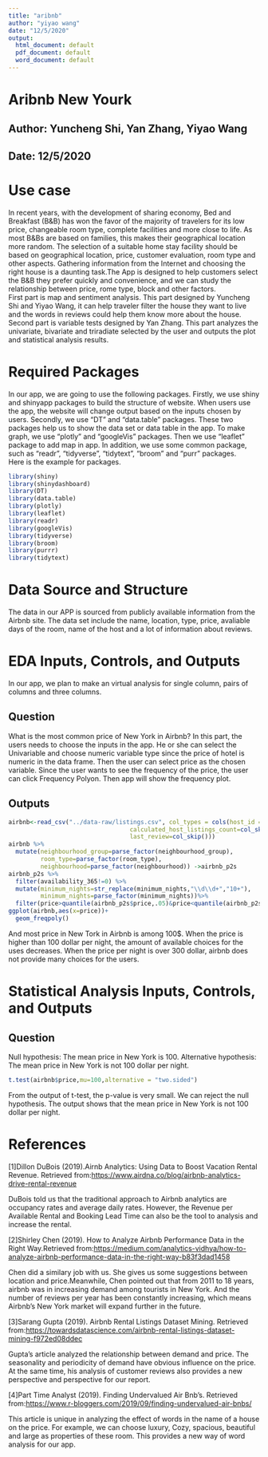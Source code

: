 ```yaml
---
title: "aribnb"
author: "yiyao wang"
date: "12/5/2020"
output:
  html_document: default
  pdf_document: default
  word_document: default
---
```


# Aribnb New Yourk  

## Author: Yuncheng Shi, Yan Zhang, Yiyao Wang  

## Date: 12/5/2020

# Use case  

In recent years, with the development of sharing economy, Bed and Breakfast (B&B) has won the favor of the majority of travelers for its low price, changeable room type, complete facilities and more close to life. As most B&Bs are based on families, this makes their geographical location more random. The selection of a suitable home stay facility should be based on geographical location, price, customer evaluation, room type and other aspects. Gathering information from the Internet and choosing the right house is a daunting task.The App is designed to help customers select the B&B they prefer quickly and convenience, and we can study the relationship between price, rome type, block and other factors.  
First part is map and sentiment analysis. This part designed by Yuncheng Shi and Yiyao Wang, it can help traveler filter the house they want to live and the words in reviews could help them know more about the house. Second part is variable tests designed by Yan Zhang. This part analyzes the univariate, bivariate and triradiate selected by the user and outputs the plot and statistical analysis results.  

# Required Packages  
In our app, we are going to use the following packages. Firstly, we use shiny and shinyapp packages to build the structure of website. When users use the app, the website will change output based on the inputs chosen by users. Secondly, we use “DT” and “data.table” packages. These two packages help us to show the data set or data table in the app. To make graph, we use “plotly” and “googleVis” packages. Then we use “leaflet” package to add map in app. In addition, we use some common package, such as “readr”, “tidyverse”, “tidytext”, “broom” and “purr” packages.\
Here is the example for packages.\
```r
library(shiny)
library(shinydashboard)
library(DT)
library(data.table)
library(plotly)
library(leaflet)
library(readr)
library(googleVis)
library(tidyverse)
library(broom)
library(purrr)
library(tidytext)
```


# Data Source and Structure

The data in our APP is sourced from publicly available information from the Airbnb site. The data set include the name, location, type, price, avaliable days of the room, name of the host and a lot of information about reviews.

# EDA Inputs, Controls, and Outputs  
In our app, we plan to make an virtual analysis for single column, pairs of columns and three columns.  

## Question 
What is the most common price of New York in Airbnb?
In this part, the users needs to choose the inputs in the app. He or she can select the Univariable and choose numeric variable type since the price of hotel is numeric in the data frame. Then the user can select price as the chosen variable. Since the user wants to see the frequency of the price, the user can click Frequency Polyon. Then app will show the frequency plot.

## Outputs  
```r
airbnb<-read_csv("../data-raw/listings.csv", col_types = cols(host_id = col_skip(), 
                                  calculated_host_listings_count=col_skip(),
                                  last_review=col_skip()))
airbnb %>% 
  mutate(neighbourhood_group=parse_factor(neighbourhood_group),
         room_type=parse_factor(room_type),
         neighbourhood=parse_factor(neighbourhood)) ->airbnb_p2s
airbnb_p2s %>% 
  filter(availability_365!=0) %>%
  mutate(minimum_nights=str_replace(minimum_nights,"\\d\\d+","10+"),
         minimum_nights=parse_factor(minimum_nights))%>% 
  filter(price>quantile(airbnb_p2s$price,.05)&price<quantile(airbnb_p2s$price,.95))->airbnb
ggplot(airbnb,aes(x=price))+
  geom_freqpoly()
```

And most price in New Tork in Airbnb is among 100$. When the price is higher than 100 dollar per night, the amount of available choices for the uses decreases. When the price per night is over 300 dollar, airbnb does not provide many choices for the users.
 

# Statistical Analysis Inputs, Controls, and Outputs  

## Question 

Null hypothesis: The mean price in New York is 100.
Alternative hypothesis: The mean price in New York is not 100 dollar per night.
```r
t.test(airbnb$price,mu=100,alternative = "two.sided")
```
From the output of t-test, the p-value is very small. We can reject the null hypothesis. The output shows that the mean price in New York is not 100 dollar per night. 

# References  

[1]Dillon DuBois (2019).Airnb Analytics: Using Data to Boost Vacation Rental Revenue. Retrieved from:[https://www.airdna.co/blog/airbnb-analytics-drive-rental-revenue](https://www.airdna.co/blog/airbnb-analytics-drive-rental-revenue)  

DuBois told us that the traditional approach to Airbnb analytics are occupancy rates and average daily rates. However, the Revenue per Available Rental and Booking Lead Time can also be the tool to analysis and increase the rental.

[2]Shirley Chen (2019). How to Analyze Airbnb Performance Data in the Right Way.Retrieved from:[https://medium.com/analytics-vidhya/how-to-analyze-airbnb-performance-data-in-the-right-way-b83f3dad1458](https://medium.com/analytics-vidhya/how-to-analyze-airbnb-performance-data-in-the-right-way-b83f3dad1458)  

Chen did a similary job with us. She gives us some suggestions between location and price.Meanwhile, Chen pointed out that from 2011 to 18 years, airbnb was in increasing demand among tourists in New York. And the number of reviews per year has been constantly increasing, which means Airbnb's New York market will expand further in the future.

[3]Sarang Gupta (2019). Airbnb Rental Listings Dataset Mining. Retrieved from:[https://towardsdatascience.com/airbnb-rental-listings-dataset-mining-f972ed08ddec](https://towardsdatascience.com/airbnb-rental-listings-dataset-mining-f972ed08ddec)  

Gupta's article analyzed the relationship between demand and price. The seasonality and periodicity of demand have obvious influence on the price. At the same time, his analysis of customer reviews also provides a new perspective and perspective for our report.

[4]Part Time Analyst (2019). Finding Undervalued Air Bnb’s. Retrieved from:[https://www.r-bloggers.com/2019/09/finding-undervalued-air-bnbs/](https://www.r-bloggers.com/2019/09/finding-undervalued-air-bnbs/)  

This article is unique in analyzing the effect of words in the name of a house on the price. For example, we can choose luxury, Cozy, spacious, beautiful and large as properties of these room. This provides a new way of word analysis for our app.
